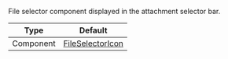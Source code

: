 File selector component displayed in the attachment selector bar.

| Type               | Default      |
| ------------------ | ------------ |
| Component | [FileSelectorIcon](https://github.com/GetStream/stream-chat-react-native/blob/master/package/src/components/AttachmentPicker/components/FileSelectorIcon.tsx) |

